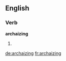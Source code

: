 ==English==

===Verb===
'''archaizing'''

# {{present participle of|[[archaize]]}}

[[de:archaizing]]
[[fr:archaizing]]